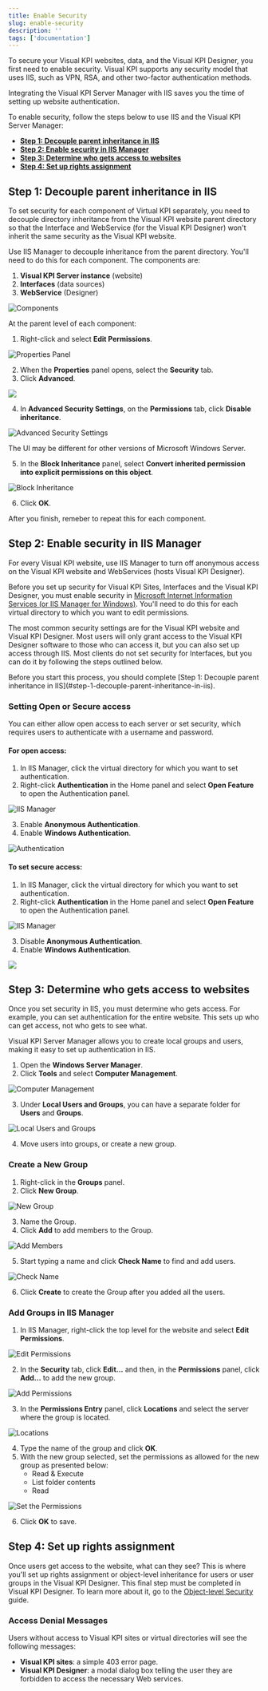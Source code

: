 ```yaml
---
title: Enable Security
slug: enable-security
description: ''
tags: ['documentation']
---
```


To secure your Visual KPI websites, data, and the Visual KPI Designer, you first need to enable security. Visual KPI supports any security model that uses IIS, such as VPN, RSA, and other two-factor authentication methods.

<Callout type="success" title="Save Time">
Integrating the Visual KPI Server Manager with IIS saves you the time of setting up website authentication.
</Callout>

To enable security, follow the steps below to use IIS and the Visual KPI Server Manager:

- [**Step 1: Decouple parent inheritance in IIS**](#step-1-decouple-parent-inheritance-in-iis)
- [**Step 2: Enable security in IIS Manager**](#step-2-enable-security-in-iis-manager)
- [**Step 3: Determine who gets access to websites**](#step-3-determine-who-gets-access-to-websites)
- [**Step 4: Set up rights assignment**](#step-4-set-up-rights-assignment)

## Step 1: Decouple parent inheritance in IIS

To set security for each component of Virtual KPI separately, you need to decouple directory inheritance from the Visual KPI website parent directory so that the Interface and WebService (for the Visual KPI Designer) won't inherit the same security as the Visual KPI website.

Use IIS Manager to decouple inheritance from the parent directory. You'll need to do this for each component. The components are:
1. **Visual KPI Server instance** (website)
2. **Interfaces** (data sources)
3. **WebService** (Designer)

<Image 
  src="media/setup-and-administration/security/enable-security/decouple-1.png"
  alt="Components"
/>

At the parent level of each component:
1. Right-click and select **Edit Permissions**.

<Image 
  src="media/setup-and-administration/security/enable-security/decouple-2.png"
  alt="Properties Panel"
/>

2. When the **Properties** panel opens, select the **Security** tab.
3. Click **Advanced**.

<Image 
  src="media/setup-and-administration/security/enable-security/decouple-3.png"
/>

4. In **Advanced Security Settings**, on the **Permissions** tab, click **Disable inheritance**.

<Image 
  src="media/setup-and-administration/security/enable-security/decouple-4.png"
  alt="Advanced Security Settings"
/>

<Callout type="warning" title="Different UI">
The UI may be different for other versions of Microsoft Windows Server.
</Callout>

5. In the **Block Inheritance** panel, select **Convert inherited permission into explicit permissions on this object**.

<Image 
  src="media/setup-and-administration/security/enable-security/decouple-5.png"
  alt="Block Inheritance"
/>

6. Click **OK**.

<Callout type="warning" title="Repeat for Each Component">
After you finish, remeber to repeat this for each component.
</Callout>

## Step 2: Enable security in IIS Manager

For every Visual KPI website, use IIS Manager to turn off anonymous access on the Visual KPI website and WebServices (hosts Visual KPI Designer).

Before you set up security for Visual KPI Sites, Interfaces and the Visual KPI Designer, you must enable security in [Microsoft Internet Information Services (or IIS Manager for Windows)](https://docs.microsoft.com/en-us/iis/manage/configuring-security/configuring-ssl-in-iis-manager). You'll need to do this for each virtual directory to which you want to edit permissions.

The most common security settings are for the Visual KPI website and Visual KPI Designer. Most users will only grant access to the Visual KPI Designer software to those who can access it, but you can also set up access through IIS. Most clients do not set security for Interfaces, but you can do it by following the steps outlined below.

<Callout type="note" title="Previous Step">
Before you start this process, you should complete [Step 1: Decouple parent inheritance in IIS](#step-1-decouple-parent-inheritance-in-iis).
</Callout>

### Setting Open or Secure access

You can either allow open access to each server or set security, which requires users to authenticate with a username and password.

#### For open access:

1. In IIS Manager, click the virtual directory for which you want to set authentication.
2. Right-click **Authentication** in the Home panel and select **Open Feature** to open the Authentication panel.

<Image 
  src="media/setup-and-administration/security/enable-security/iis-manager-1.png"
  alt="IIS Manager"
/>

3. Enable **Anonymous Authentication**.
4. Enable **Windows Authentication**.

<Image 
  src="media/setup-and-administration/security/enable-security/iis-manager-2.png"
  alt="Authentication"
/>

#### To set secure access:
1. In IIS Manager, click the virtual directory for which you want to set authentication.
2. Right-click **Authentication** in the Home panel and select **Open Feature** to open the Authentication panel.

<Image 
  src="media/setup-and-administration/security/enable-security/iis-manager-1.png"
  alt="IIS Manager"
/>

3. Disable **Anonymous Authentication**.
4. Enable **Windows Authentication**.

<Image 
  src="media/setup-and-administration/security/enable-security/iis-manager-3.png"
/>

## Step 3: Determine who gets access to websites

Once you set security in IIS, you must determine who gets access. For example, you can set authentication for the entire website. This sets up who can get access, not who gets to see what.

Visual KPI Server Manager allows you to create local groups and users, making it easy to set up authentication in IIS.
1. Open the **Windows Server Manager**.
2. Click **Tools** and select **Computer Management**.

<Image 
  src="media/setup-and-administration/security/enable-security/security-groups-1.png"
  alt="Computer Management"
/>

3. Under **Local Users and Groups**, you can have a separate folder for **Users** and **Groups**.

<Image 
  src="media/setup-and-administration/security/enable-security/security-groups-2.png"
  alt="Local Users and Groups"
/>

4. Move users into groups, or create a new group.

### Create a New Group

1. Right-click in the **Groups** panel.
2. Click **New Group**.

<Image 
  src="media/setup-and-administration/security/enable-security/security-groups-3.png"
  alt="New Group"
/>

3. Name the Group.
4. Click **Add** to add members to the Group.

<Image 
  src="media/setup-and-administration/security/enable-security/security-groups-4.png"
  alt="Add Members"
/>

5. Start typing a name and click **Check Name** to find and add users.

<Image 
  src="media/setup-and-administration/security/enable-security/security-groups-5.png"
  alt="Check Name"
/>

6. Click **Create** to create the Group after you added all the users.

### Add Groups in IIS Manager

1. In IIS Manager, right-click the top level for the website and select **Edit Permissions**.

<Image 
  src="media/setup-and-administration/security/enable-security/security-groups-6.png"
  alt="Edit Permissions"
/>

2. In the **Security** tab, click **Edit...** and then, in the **Permissions** panel, click **Add...** to add the new group.

<Image 
  src="media/setup-and-administration/security/enable-security/security-groups-7.png"
  alt="Add Permissions"
/>

3. In the **Permissions Entry** panel, click **Locations** and select the server where the group is located.

<Image 
  src="media/setup-and-administration/security/enable-security/security-groups-8.png"
  alt="Locations"
/>

4. Type the name of the group and click **OK**.
5. With the new group selected, set the permissions as allowed for the new group as presented below:
    - Read & Execute
    - List folder contents
    - Read

<Image 
  src="media/setup-and-administration/security/enable-security/security-groups-9.png"
  alt="Set the Permissions"
/>

6. Click **OK** to save.


## Step 4: Set up rights assignment


Once users get access to the website, what can they see? This is where you'll set up rights assignment or object-level inheritance for users or user groups in the Visual KPI Designer. This final step must be completed in Visual KPI Designer. To learn more about it, go to the [Object-level Security](/visual-kpi-designer/additional-features#object-level-security) guide.

### Access Denial Messages

Users without access to Visual KPI sites or virtual directories will see the following messages:

- **Visual KPI sites**: a simple 403 error page.
- **Visual KPI Designer**: a modal dialog box telling the user they are forbidden to access the necessary Web services.